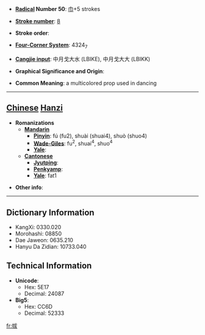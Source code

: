 * '''[[Wiktionary:Chinese radical index| Radical]] Number 50''': [[Wiktionary:Chinese radical index 巾|巾]]+5 strokes

* '''[[Wiktionary:Chinese total strokes index|Stroke number]]''': [[Wiktionary:Chinese total strokes index 8|8]]

* '''Stroke order''': 

* '''[[Wiktionary:Chinese four corner index|Four-Corner System]]''': 4324<sub>7</sub>

* '''[[Wiktionary:Chinese Cangjie index|Cangjie input]]''': 中月戈大水 (LBIKE), 中月戈大大 (LBIKK)

* '''Graphical Significance and Origin''': 

* '''Common Meaning''': a multicolored prop used in dancing

----

== [[Chinese]] [[Hanzi]] ==

* '''Romanizations'''
** '''[[Mandarin]]'''
*** '''[[Pinyin]]''': fú (fu2), shuài (shuai4), shuò (shuo4)
*** '''[[Wade-Giles]]''': fu<sup>2</sup>, shuai<sup>4</sup>, shuo<sup>4</sup>
*** '''[[Yale]]''': 
** '''[[Cantonese]]'''
*** '''[[Jyutping]]''':
*** '''[[Penkyamp]]''': 
*** '''[[Yale]]''': fat1

* '''Other info''': 

----

== Dictionary Information ==

* KangXi: 0330.020
* Morohashi: 08850
* Dae Jaweon: 0635.210
* Hanyu Da Zidian: 10733.040

== Technical Information ==

* '''Unicode''':
** Hex: 5E17
** Decimal: 24087
* '''Big5''':
** Hex: CC6D
** Decimal: 52333

[[fr:帗]]